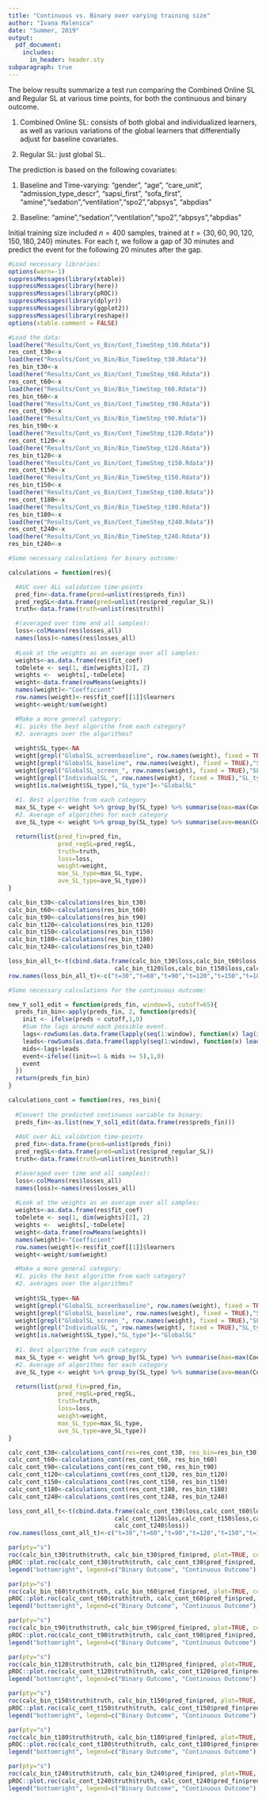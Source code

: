 ```yaml
---
title: "Continuous vs. Binary over varying training size"
author: "Ivana Malenica"
date: "Summer, 2019"
output:
  pdf_document:
    includes:
      in_header: header.sty
subparagraph: true
---
```


\section{Comparison of continuous and binary outcome prediction based on the subset of data}

The below results summarize a test run comparing the Combined Online SL and Regular SL at various time points, for both the continuous and binary outcome.
 
1. Combined Online SL: consists of both global and individualized learners, as well as various variations of the global learners that differentially adjust for baseline covariates.

2. Regular SL: just global SL.

The prediction is based on the following covariates:

1. Baseline and Time-varying: "gender", "age", "care_unit", "admission_type_descr", "sapsi_first", "sofa_first", "amine","sedation","ventilation","spo2","abpsys",  "abpdias" 

2. Baseline: "amine","sedation","ventilation","spo2","abpsys","abpdias"

Initial training size included $n=400$ samples, trained at $t=\{30, 60, 90, 120, 150, 180, 240\}$ minutes. For each $t$, we follow a gap of $30$ minutes and predict the event for the following 20 minutes after the gap.

```r
#Load necessary libraries:
options(warn=-1)
suppressMessages(library(xtable))
suppressMessages(library(here))
suppressMessages(library(pROC))
suppressMessages(library(dplyr))
suppressMessages(library(ggplot2))
suppressMessages(library(reshape))
options(xtable.comment = FALSE)

#Load the data:
load(here("Results/Cont_vs_Bin/Cont_TimeStep_t30.Rdata"))
res_cont_t30<-x
load(here("Results/Cont_vs_Bin/Bin_TimeStep_t30.Rdata"))
res_bin_t30<-x
load(here("Results/Cont_vs_Bin/Cont_TimeStep_t60.Rdata"))
res_cont_t60<-x
load(here("Results/Cont_vs_Bin/Bin_TimeStep_t60.Rdata"))
res_bin_t60<-x
load(here("Results/Cont_vs_Bin/Cont_TimeStep_t90.Rdata"))
res_cont_t90<-x
load(here("Results/Cont_vs_Bin/Bin_TimeStep_t90.Rdata"))
res_bin_t90<-x
load(here("Results/Cont_vs_Bin/Cont_TimeStep_t120.Rdata"))
res_cont_t120<-x
load(here("Results/Cont_vs_Bin/Bin_TimeStep_t120.Rdata"))
res_bin_t120<-x
load(here("Results/Cont_vs_Bin/Cont_TimeStep_t150.Rdata"))
res_cont_t150<-x
load(here("Results/Cont_vs_Bin/Bin_TimeStep_t150.Rdata"))
res_bin_t150<-x
load(here("Results/Cont_vs_Bin/Cont_TimeStep_t180.Rdata"))
res_cont_t180<-x
load(here("Results/Cont_vs_Bin/Bin_TimeStep_t180.Rdata"))
res_bin_t180<-x
load(here("Results/Cont_vs_Bin/Cont_TimeStep_t240.Rdata"))
res_cont_t240<-x
load(here("Results/Cont_vs_Bin/Bin_TimeStep_t240.Rdata"))
res_bin_t240<-x
```

```r
#Some necessary calculations for binary outcome:

calculations = function(res){

  #AUC over ALL validation time-points
  pred_fin<-data.frame(pred=unlist(res$preds_fin))
  pred_regSL<-data.frame(pred=unlist(res$pred_regular_SL))
  truth<-data.frame(truth=unlist(res$truth))

  #(averaged over time and all samples):
  loss<-colMeans(res$losses_all)
  names(loss)<-names(res$losses_all)
  
  #Look at the weights as an average over all samples:
  weights<-as.data.frame(res$fit_coef)
  toDelete <- seq(1, dim(weights)[2], 2)
  weights <-  weights[,-toDelete]
  weight<-data.frame(rowMeans(weights))
  names(weight)<-"Coefficient"
  row.names(weight)<-res$fit_coef[[1]]$learners
  weight<-weight/sum(weight)

  #Make a more general category:
  #1. picks the best algorithm from each category? 
  #2. averages over the algorithms?
  
  weight$SL_type<-NA
  weight[grepl("GlobalSL_screenbaseline", row.names(weight), fixed = TRUE),"SL_type"]<-"GlobalSL_Screen_Baseline"
  weight[grepl("GlobalSL_baseline", row.names(weight), fixed = TRUE),"SL_type"]<-"GlobalSL_Baseline"
  weight[grepl("GlobalSL_screen_", row.names(weight), fixed = TRUE),"SL_type"]<-"GlobalSL_Screen"
  weight[grepl("IndividualSL_", row.names(weight), fixed = TRUE),"SL_type"]<-"IndividualSL"
  weight[is.na(weight$SL_type),"SL_type"]<-"GlobalSL"
  
  #1. Best algorithm from each category
  max_SL_type <- weight %>% group_by(SL_type) %>% summarise(max=max(Coefficient))
  #2. Average of algorithms for each category
  ave_SL_type <- weight %>% group_by(SL_type) %>% summarise(ave=mean(Coefficient))

  return(list(pred_fin=pred_fin,
              pred_regSL=pred_regSL,
              truth=truth,
              loss=loss,
              weight=weight,
              max_SL_type=max_SL_type,
              ave_SL_type=ave_SL_type))
}

calc_bin_t30<-calculations(res_bin_t30)
calc_bin_t60<-calculations(res_bin_t60)
calc_bin_t90<-calculations(res_bin_t90)
calc_bin_t120<-calculations(res_bin_t120)
calc_bin_t150<-calculations(res_bin_t150)
calc_bin_t180<-calculations(res_bin_t180)
calc_bin_t240<-calculations(res_bin_t240)

loss_bin_all_t<-t(cbind.data.frame(calc_bin_t30$loss,calc_bin_t60$loss,calc_bin_t90$loss,
                              calc_bin_t120$los,calc_bin_t150$loss,calc_bin_t180$loss,calc_bin_t240$loss))
row.names(loss_bin_all_t)<-c("t=30","t=60","t=90","t=120","t=150","t=180","t=240")

```

```r
#Some necessary calculations for the continuous outcome:

new_Y_sol1_edit = function(preds_fin, window=5, cutoff=65){
  preds_fin_bin<-apply(preds_fin, 2, function(preds){
    init <- ifelse(preds < cutoff,1,0)
    #Sum the lags around each possible event.
    lags<-rowSums(as.data.frame(lapply(seq(1:window), function(x) lag(init,x))), na.rm = TRUE)
    leads<-rowSums(as.data.frame(lapply(seq(1:window), function(x) lead(init,x))), na.rm = TRUE)
    mids<-lags+leads
    event<-ifelse((init==1 & mids >= 5),1,0)
    event
  })
  return(preds_fin_bin)
}

calculations_cont = function(res, res_bin){
  
  #Convert the predicted continuous variable to binary:
  preds_fin<-as.list(new_Y_sol1_edit(data.frame(res$preds_fin)))
  
  #AUC over ALL validation time-points
  pred_fin<-data.frame(pred=unlist(preds_fin))
  pred_regSL<-data.frame(pred=unlist(res$pred_regular_SL))
  truth<-data.frame(truth=unlist(res_bin$truth))

  #(averaged over time and all samples):
  loss<-colMeans(res$losses_all)
  names(loss)<-names(res$losses_all)
  
  #Look at the weights as an average over all samples:
  weights<-as.data.frame(res$fit_coef)
  toDelete <- seq(1, dim(weights)[2], 2)
  weights <-  weights[,-toDelete]
  weight<-data.frame(rowMeans(weights))
  names(weight)<-"Coefficient"
  row.names(weight)<-res$fit_coef[[1]]$learners
  weight<-weight/sum(weight)

  #Make a more general category:
  #1. picks the best algorithm from each category? 
  #2. averages over the algorithms?
  
  weight$SL_type<-NA
  weight[grepl("GlobalSL_screenbaseline", row.names(weight), fixed = TRUE),"SL_type"]<-"GlobalSL_Screen_Baseline"
  weight[grepl("GlobalSL_baseline", row.names(weight), fixed = TRUE),"SL_type"]<-"GlobalSL_Baseline"
  weight[grepl("GlobalSL_screen_", row.names(weight), fixed = TRUE),"SL_type"]<-"GlobalSL_Screen"
  weight[grepl("IndividualSL_", row.names(weight), fixed = TRUE),"SL_type"]<-"IndividualSL"
  weight[is.na(weight$SL_type),"SL_type"]<-"GlobalSL"
  
  #1. Best algorithm from each category
  max_SL_type <- weight %>% group_by(SL_type) %>% summarise(max=max(Coefficient))
  #2. Average of algorithms for each category
  ave_SL_type <- weight %>% group_by(SL_type) %>% summarise(ave=mean(Coefficient))

  return(list(pred_fin=pred_fin,
              pred_regSL=pred_regSL,
              truth=truth,
              loss=loss,
              weight=weight,
              max_SL_type=max_SL_type,
              ave_SL_type=ave_SL_type))
}

calc_cont_t30<-calculations_cont(res=res_cont_t30, res_bin=res_bin_t30)
calc_cont_t60<-calculations_cont(res_cont_t60, res_bin_t60)
calc_cont_t90<-calculations_cont(res_cont_t90, res_bin_t90)
calc_cont_t120<-calculations_cont(res_cont_t120, res_bin_t120)
calc_cont_t150<-calculations_cont(res_cont_t150, res_bin_t150)
calc_cont_t180<-calculations_cont(res_cont_t180, res_bin_t180)
calc_cont_t240<-calculations_cont(res_cont_t240, res_bin_t240)

loss_cont_all_t<-t(cbind.data.frame(calc_cont_t30$loss,calc_cont_t60$loss,calc_cont_t90$loss,
                              calc_cont_t120$los,calc_cont_t150$loss,calc_cont_t180$loss,
                              calc_cont_t240$loss))
row.names(loss_cont_all_t)<-c("t=30","t=60","t=90","t=120","t=150","t=180","t=240")

```

```r
par(pty="s")
roc(calc_bin_t30$truth$truth, calc_bin_t30$pred_fin$pred, plot=TRUE, col="#377eb8", lwd=4, print.auc=TRUE, main="Combined Online Super Learner for t=30")
pROC::plot.roc(calc_cont_t30$truth$truth, calc_cont_t30$pred_fin$pred, col="#4daf4a", lwd=4, print.auc=TRUE, add=TRUE, print.auc.y=0.3)
legend("bottomright", legend=c("Binary Outcome", "Continuous Outcome"), col=c("#377eb8", "#4daf4a"), lwd=4)
```

```r
par(pty="s")
roc(calc_bin_t60$truth$truth, calc_bin_t60$pred_fin$pred, plot=TRUE, col="#377eb8", lwd=4, print.auc=TRUE, main="Combined Online Super Learner for t=60")
pROC::plot.roc(calc_cont_t60$truth$truth, calc_cont_t60$pred_fin$pred, col="#4daf4a", lwd=4, print.auc=TRUE, add=TRUE, print.auc.y=0.3)
legend("bottomright", legend=c("Binary Outcome", "Continuous Outcome"), col=c("#377eb8", "#4daf4a"), lwd=4)
```

```r
par(pty="s")
roc(calc_bin_t90$truth$truth, calc_bin_t90$pred_fin$pred, plot=TRUE, col="#377eb8", lwd=4, print.auc=TRUE, main="Combined Online Super Learner for t=90")
pROC::plot.roc(calc_cont_t90$truth$truth, calc_cont_t90$pred_fin$pred, col="#4daf4a", lwd=4, print.auc=TRUE, add=TRUE, print.auc.y=0.3)
legend("bottomright", legend=c("Binary Outcome", "Continuous Outcome"), col=c("#377eb8", "#4daf4a"), lwd=4)
```

```r
par(pty="s")
roc(calc_bin_t120$truth$truth, calc_bin_t120$pred_fin$pred, plot=TRUE, col="#377eb8", lwd=4, print.auc=TRUE, main="Combined Online Super Learner for t=120")
pROC::plot.roc(calc_cont_t120$truth$truth, calc_cont_t120$pred_fin$pred, col="#4daf4a", lwd=4, print.auc=TRUE, add=TRUE, print.auc.y=0.3)
legend("bottomright", legend=c("Binary Outcome", "Continuous Outcome"), col=c("#377eb8", "#4daf4a"), lwd=4)
```

```r
par(pty="s")
roc(calc_bin_t150$truth$truth, calc_bin_t150$pred_fin$pred, plot=TRUE, col="#377eb8", lwd=4, print.auc=TRUE, main="Combined Online Super Learner for t=150")
pROC::plot.roc(calc_cont_t150$truth$truth, calc_cont_t150$pred_fin$pred, col="#4daf4a", lwd=4, print.auc=TRUE, add=TRUE, print.auc.y=0.3)
legend("bottomright", legend=c("Binary Outcome", "Continuous Outcome"), col=c("#377eb8", "#4daf4a"), lwd=4)
```

```r
par(pty="s")
roc(calc_bin_t180$truth$truth, calc_bin_t180$pred_fin$pred, plot=TRUE, col="#377eb8", lwd=4, print.auc=TRUE, main="Combined Online Super Learner for t=180")
pROC::plot.roc(calc_cont_t180$truth$truth, calc_cont_t180$pred_fin$pred, col="#4daf4a", lwd=4, print.auc=TRUE, add=TRUE, print.auc.y=0.3)
legend("bottomright", legend=c("Binary Outcome", "Continuous Outcome"), col=c("#377eb8", "#4daf4a"), lwd=4)
```

```r
par(pty="s")
roc(calc_bin_t240$truth$truth, calc_bin_t240$pred_fin$pred, plot=TRUE, col="#377eb8", lwd=4, print.auc=TRUE, main="Combined Online Super Learner for t=240")
pROC::plot.roc(calc_cont_t240$truth$truth, calc_cont_t240$pred_fin$pred, col="#4daf4a", lwd=4, print.auc=TRUE, add=TRUE, print.auc.y=0.3)
legend("bottomright", legend=c("Binary Outcome", "Continuous Outcome"), col=c("#377eb8", "#4daf4a"), lwd=4)
```
